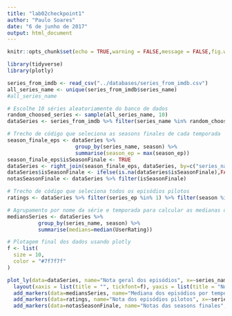 ```yaml
---
title: "lab02checkpoint1"
author: "Paulo Soares"
date: "6 de junho de 2017"
output: html_document
---
```


```r
knitr::opts_chunk$set(echo = TRUE,warning = FALSE,message = FALSE,fig.width = 10, fig.align = "center", set.seed(2))

library(tidyverse)
library(plotly)
```

```r
series_from_imdb <- read_csv("../databases/series_from_imdb.csv")
all_series_name <- unique(series_from_imdb$series_name)
#all_series_name
```

```r
# Escolhe 10 séries aleatoriamente do banco de dados
random_choosed_series <- sample(all_series_name, 10)
dataSeries <- series_from_imdb %>% filter(series_name %in% random_choosed_series)

# Trecho de código que seleciona as seasons finales de cada temporada
season_finale_eps <- dataSeries %>% 
                      group_by(series_name, season) %>% 
                      summarise(season_ep = max(season_ep))
season_finale_eps$isSeasonFinale <- TRUE
dataSeries <- right_join(season_finale_eps, dataSeries, by=c("series_name","season","season_ep"))
dataSeries$isSeasonFinale <- ifelse(is.na(dataSeries$isSeasonFinale),FALSE,TRUE)
notasSeasonFinale <- dataSeries %>% filter(isSeasonFinale)

# Trecho de código que seleciona todos os episódios pilotos
ratings <- dataSeries %>% filter(series_ep %in% 1) %>% filter(season %in% 1)

# Agrupamento por nome da série e temporada para calcular as medianas de cada série por temporada
mediansSeries <- dataSeries %>% 
          group_by(series_name, season) %>%
          summarise(medians=median(UserRating))

# Plotagem final dos dados usando plotly
f <- list(
  size = 10,
  color = "#7f7f7f"
)

plot_ly(data=dataSeries, name="Nota geral dos episódios", x=~series_name, y=~UserRating, type = "box") %>%
  layout(xaxis = list(title = "", tickfont=f), yaxis = list(title = "Nota dos episódios")) %>% 
  add_markers(data=mediansSeries, name="Mediana dos episódios por temporada", x=~series_name, y=~medians, text=~paste('Temporada: ', season)) %>%
  add_markers(data=ratings, name="Nota dos episódios pilotos", x=~series_name, y=~UserRating) %>%
  add_markers(data=notasSeasonFinale, name="Notas das seasons finales", x=~series_name, y=~UserRating, text=~paste('Temporada: ', season))
```